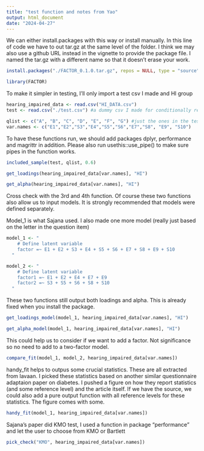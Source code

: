 ```yaml
---
title: "test function and notes from Yao"
output: html_document
date: "2024-04-27"
---
```

We can either install.packages with this way or install manually. In this line of code we have to out tar.gz at the same level of the folder. I think we may also use a github URL instead in the vignette to provide the package file. I named the tar.gz with a different name so that it doesn't erase your work.
```r
install.packages("./FACTOR_0.1.0.tar.gz", repos = NULL, type = "source")
```

```r
library(FACTOR)
```

To make it simpler in testing, I'll only import a test csv I made and HI group
```r
hearing_impaired_data <- read.csv("HI_DATA.csv")
test <- read.csv("./test.csv") #a dummy csv I made for conditionally remove NA based on question completion
```

```r
qlist <- c("A", "B", "C", "D", "E", "F", "G") #just the ones in the test csv with more NAs. Sajana's data don't come with a lot of NAs
var.names <- c("E1","E2","S3","E4","S5","S6","E7","S8", "E9", "S10")
```


To have these functions run, we should add packages dplyr, performance and magrittr in addition. Please also run usethis::use_pipe() to make sure pipes in the function works.
```r
included_sample(test, qlist, 0.6)
```

```r
get_loadings(hearing_impaired_data[var.names], "HI")
```
```r
get_alpha(hearing_impaired_data[var.names], "HI")
```

Cross check with the 3rd and 4th function. Of course these two functions also allow us to input models. It is strongly recommended that models were defined separately.

Model_1 is what Sajana used. I also made one more model (really just based on the letter in the question item)
```r
model_1 <- "
    # Define latent variable
    factor =~ E1 + E2 + S3 + E4 + S5 + S6 + E7 + S8 + E9 + S10
  "
```

```r
model_2 <- "
    # Define latent variable
    factor1 =~ E1 + E2 + E4 + E7 + E9
    factor2 =~ S3 + S5 + S6 + S8 + S10
  "
```

These two functions still output both loadings and alpha. This is already fixed when you install the package.
```r
get_loadings_model(model_1, hearing_impaired_data[var.names], "HI")
```

```r
get_alpha_model(model_1, hearing_impaired_data[var.names], "HI")
```

This could help us to consider if we want to add a factor. Not significance so no need to add to a two-factor model.
```r
compare_fit(model_1, model_2, hearing_impaired_data[var.names])
```

handy_fit helps to outpus some crucial statistics. These are all extracted from lavaan. I picked these statistics based on another similar questionnaire adaptaion paper on diabetes. I pushed a figure on how they report statistics (and some reference level) and the article itself. If we have the source, we could also add a pure output function with all reference levels for these statistics. The figure comes with some.
```r
handy_fit(model_1, hearing_impaired_data[var.names])
```

Sajana's paper did KMO test, I used a function in package "performance" and let the user to choose from KMO or Bartlett
```r
pick_check("KMO", hearing_impaired_data[var.names])
```
